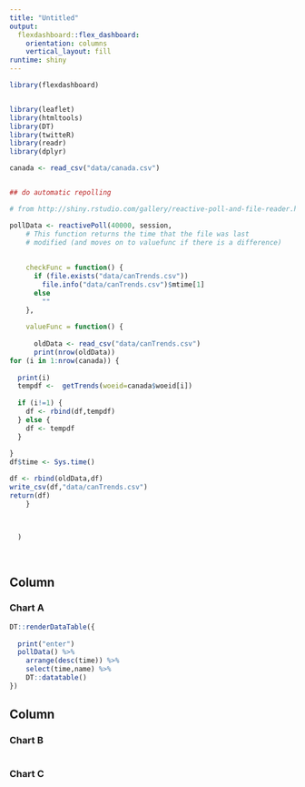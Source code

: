 ```yaml
---
title: "Untitled"
output: 
  flexdashboard::flex_dashboard:
    orientation: columns
    vertical_layout: fill
runtime: shiny    
---
```


```r
library(flexdashboard)


library(leaflet)
library(htmltools)
library(DT)
library(twitteR)
library(readr)
library(dplyr)

canada <- read_csv("data/canada.csv")


## do automatic repolling

# from http://shiny.rstudio.com/gallery/reactive-poll-and-file-reader.html

pollData <- reactivePoll(40000, session,
    # This function returns the time that the file was last
    # modified (and moves on to valuefunc if there is a difference)
   
    
    checkFunc = function() {
      if (file.exists("data/canTrends.csv"))
        file.info("data/canTrends.csv")$mtime[1]
      else
        ""
    },
    
    valueFunc = function() {
  
      oldData <- read_csv("data/canTrends.csv")
      print(nrow(oldData))
for (i in 1:nrow(canada)) {
  
  print(i)
  tempdf <-  getTrends(woeid=canada$woeid[i])
  
  if (i!=1) {
    df <- rbind(df,tempdf)
  } else {
    df <- tempdf
  }
  
}
df$time <- Sys.time()

df <- rbind(oldData,df)
write_csv(df,"data/canTrends.csv")
return(df)
    }

    
 
  )
     



```

Column {data-width=650}
-----------------------------------------------------------------------

### Chart A

```r

DT::renderDataTable({
  
  print("enter")
  pollData() %>% 
    arrange(desc(time)) %>% 
    select(time,name) %>% 
    DT::datatable()
})

```

Column {data-width=350}
-----------------------------------------------------------------------

### Chart B

```r

```

### Chart C

```r

```

